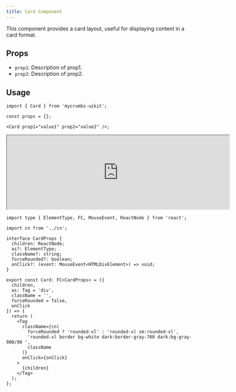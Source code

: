 ```yaml
---
title: Card Component
---
```


This component provides a card layout, useful for displaying content in a card format.

## Props

- `prop1`: Description of prop1.
- `prop2`: Description of prop2.

## Usage

```tsx
import { Card } from 'mycrumbs-uikit';

const props = {};

<Card prop1="value1" prop2="value2" />;
```

<iframe src="https://www.chromatic.com/component?appId=663a6564311e0ec20c42bab9&csfId=components-card--template&buildNumber=31&k=666cb65d3d74d74239f10ad0-1200px-interactive-true&h=12&b=-5" width="600" height="200"  rounded="12px' className={'flex'}frameborder="0"></iframe>


```tsx
import type { ElementType, FC, MouseEvent, ReactNode } from 'react';

import cn from '../cn';

interface CardProps {
  children: ReactNode;
  as?: ElementType;
  className?: string;
  forceRounded?: boolean;
  onClick?: (event: MouseEvent<HTMLDivElement>) => void;
}

export const Card: FC<CardProps> = ({
  children,
  as: Tag = 'div',
  className = '',
  forceRounded = false,
  onClick
}) => {
  return (
    <Tag
      className={cn(
        forceRounded ? 'rounded-xl' : 'rounded-xl sm:rounded-xl',
        'rounded-xl border bg-white dark:border-gray-700 dark:bg-gray-900/90 ',
        className
      )}
      onClick={onClick}
    >
      {children}
    </Tag>
  );
};

```